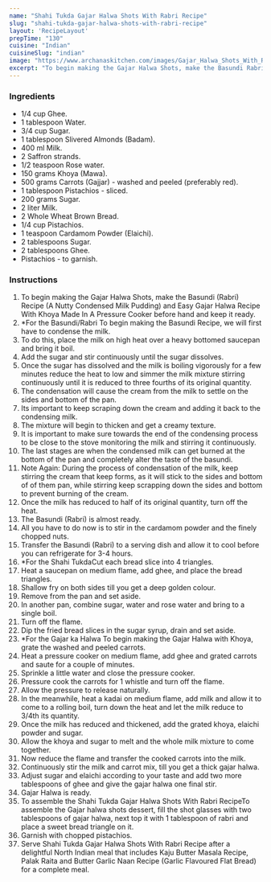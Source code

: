 ---
name: "Shahi Tukda Gajar Halwa Shots With Rabri Recipe"
slug: "shahi-tukda-gajar-halwa-shots-with-rabri-recipe"
layout: 'RecipeLayout'
prepTime: "130"
cuisine: "Indian"
cuisineSlug: "indian"
image: "https://www.archanaskitchen.com/images/Gajar_Halwa_Shots_With_Rabri_Recipe_Shahi_Tukda-3_1.jpg"
excerpt: "To begin making the Gajar Halwa Shots, make the Basundi Rabri Recipe A Nutty Condensed Milk Pudding and Easy Gajar Halwa Recipe With Khoya Made In A Pressure Cooker before hand and keep it ready"
---

### Ingredients

- 1/4 cup Ghee.
- 1 tablespoon Water.
- 3/4 cup Sugar.
- 1 tablespoon Slivered Almonds (Badam).
- 400 ml Milk.
- 2 Saffron strands.
- 1/2 teaspoon Rose water.
- 150 grams Khoya (Mawa).
- 500 grams Carrots (Gajjar) - washed and peeled (preferably red).
- 1 tablespoon Pistachios - sliced.
- 200 grams Sugar.
- 2 liter Milk.
- 2 Whole Wheat Brown Bread.
- 1/4 cup Pistachios.
- 1 teaspoon Cardamom Powder (Elaichi).
- 2 tablespoons Sugar.
- 2 tablespoons Ghee.
- Pistachios - to garnish.

### Instructions

1. To begin making the Gajar Halwa Shots, make the Basundi (Rabri) Recipe (A Nutty Condensed Milk Pudding) and Easy Gajar Halwa Recipe With Khoya Made In A Pressure Cooker before hand and keep it ready.
1. *For the Basundi/Rabri To begin making the Basundi Recipe, we will first have to condense the milk.
1. To do this, place the milk on high heat over a heavy bottomed saucepan and bring it boil.
1. Add the sugar and stir continuously until the sugar dissolves.
1. Once the sugar has dissolved and the milk is boiling vigorously for a few minutes reduce the heat to low and simmer the milk mixture stirring continuously until it is reduced to three fourths of its original quantity.
1. The condensation will cause the cream from the milk to settle on the sides and bottom of the pan.
1. Its important to keep scraping down the cream and adding it back to the condensing milk.
1. The mixture will begin to thicken and get a creamy texture.
1. It is important to make sure towards the end of the condensing process to be close to the stove monitoring the milk and stirring it continuously.
1. The last stages are when the condensed milk can get burned at the bottom of the pan and completely alter the taste of the basundi.
1. Note Again: During the process of condensation of the milk, keep stirring the cream that keep forms, as it will stick to the sides and bottom of of them pan, while stirring keep scrapping down the sides and bottom to prevent burning of the cream.
1. Once the milk has reduced to half of its original quantity, turn off the heat.
1. The Basundi (Rabri) is almost ready.
1. All you have to do now is to  stir in the cardamom powder and the finely chopped nuts.
1. Transfer the Basundi (Rabri) to a serving dish and allow it to cool before you can refrigerate for 3-4 hours.
1. *For the Shahi TukdaCut each bread slice into 4 triangles.
1. Heat a saucepan on medium flame, add ghee, and place the bread triangles.
1. Shallow fry on both sides till you get a deep golden colour.
1. Remove from the pan and set aside.
1. In another pan, combine sugar, water and rose water and bring to a single boil.
1. Turn off the flame.
1. Dip the fried bread slices in the sugar syrup, drain and set aside.
1. *For the Gajar ka Halwa To begin making the Gajar Halwa with Khoya, grate the washed and peeled carrots.
1. Heat a pressure cooker on medium flame, add ghee and grated carrots and saute for a couple of minutes.
1. Sprinkle a little water and close the pressure cooker.
1. Pressure cook the carrots for 1 whistle and turn off the flame.
1. Allow the pressure to release naturally.
1. In the meanwhile, heat a kadai on medium flame, add milk and allow it to come to a rolling boil, turn down the heat and let the milk reduce to 3/4th its quantity.
1. Once the milk has reduced and thickened, add the grated khoya, elaichi powder and sugar.
1. Allow the khoya and sugar to melt and the whole milk mixture to come together.
1. Now reduce the flame and transfer the cooked carrots into the milk.
1. Continuously stir the milk and carrot mix, till you get a thick gajar halwa.
1. Adjust sugar and elaichi according to your taste and add two more tablespoons of ghee and give the gajar halwa one final stir.
1. Gajar Halwa is ready.
1. To assemble the Shahi Tukda Gajar Halwa Shots With Rabri RecipeTo assemble the Gajar halwa shots dessert, fill the shot glasses with two tablespoons of gajar halwa, next top it with 1 tablespoon of rabri and place a sweet bread triangle on it.
1. Garnish with chopped pistachios.
1. Serve  Shahi Tukda Gajar Halwa Shots With Rabri Recipe after a delightful North Indian meal that includes Kaju Butter Masala Recipe, Palak Raita and Butter Garlic Naan Recipe (Garlic Flavoured Flat Bread) for a complete meal.
